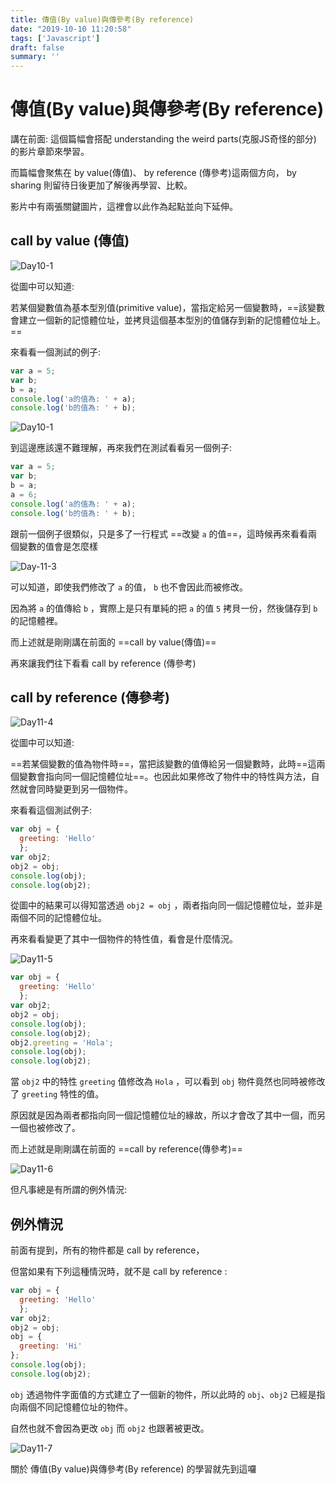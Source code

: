 ```yaml
---
title: 傳值(By value)與傳參考(By reference)
date: "2019-10-10 11:20:58"
tags: ['Javascript']
draft: false
summary: ''
---
```


# 傳值(By value)與傳參考(By reference)

講在前面: 這個篇幅會搭配 understanding the weird parts(克服JS奇怪的部分) 的影片章節來學習。


而篇幅會聚焦在 by value(傳值)、 by reference (傳參考)這兩個方向， by sharing 則留待日後更加了解後再學習、比較。

影片中有兩張關鍵圖片，這裡會以此作為起點並向下延伸。

## call by value (傳值)

![Day10-1](https://lh3.google.com/u/0/d/1vpQv7t3cnWahm4P8Y9ZPjBQ_wwjLGxKo=w2880-h1530-iv1)

從圖中可以知道:

若某個變數值為基本型別值(primitive value)，當指定給另一個變數時，==該變數會建立一個新的記憶體位址，並拷貝這個基本型別的值儲存到新的記憶體位址上。==

來看看一個測試的例子:

```javascript
var a = 5;
var b;
b = a;
console.log('a的值為: ' + a);
console.log('b的值為: ' + b);
```


![Day10-1](https://lh3.google.com/u/0/d/1C1mvQDTEkOf_EunFBJE3T899hmMFTHlK=w1298-h1498-iv1)

到這邊應該還不難理解，再來我們在測試看看另一個例子:

```javascript
var a = 5;
var b;
b = a;
a = 6;
console.log('a的值為: ' + a);
console.log('b的值為: ' + b);
```

跟前一個例子很類似，只是多了一行程式 ==改變 `a` 的值==，這時候再來看看兩個變數的值會是怎麼樣

![Day-11-3](https://lh3.google.com/u/0/d/1ZzeXr96BS5hBQrtS5_i6cD-UyXv1hr0a=w1298-h1498-iv1)

可以知道，即使我們修改了 `a` 的值， `b` 也不會因此而被修改。

因為將 `a` 的值傳給 `b` ，實際上是只有單純的把 `a` 的值 `5` 拷貝一份，然後儲存到 `b` 的記憶體裡。

而上述就是剛剛講在前面的 ==call by value(傳值)==



再來讓我們往下看看 call by reference (傳參考)

## call by reference (傳參考)


![Day11-4](https://lh3.google.com/u/0/d/1FzYhUkEgFYABClA0B9EO-h-wXJFTWGmZ=w1298-h1498-iv1)

從圖中可以知道:

==若某個變數的值為物件時==，當把該變數的值傳給另一個變數時，此時==這兩個變數會指向同一個記憶體位址==。也因此如果修改了物件中的特性與方法，自然就會同時變更到另一個物件。

來看看這個測試例子:

```javascript
var obj = {
  greeting: 'Hello'
  };
var obj2;
obj2 = obj;
console.log(obj);
console.log(obj2);
```

從圖中的結果可以得知當透過 `obj2 = obj` ，兩者指向同一個記憶體位址，並非是兩個不同的記憶體位址。

再來看看變更了其中一個物件的特性值，看會是什麼情況。

![Day11-5](https://lh3.google.com/u/0/d/1WRhaxBO3gfvPR-xvMfT1ZaRGkXJzwrs3=w1298-h1498-iv1)

```javascript
var obj = {
  greeting: 'Hello'
  };
var obj2;
obj2 = obj;
console.log(obj);
console.log(obj2);
obj2.greeting = 'Hola';
console.log(obj);
console.log(obj2);
```

當 `obj2` 中的特性 `greeting` 值修改為 `Hola` ，可以看到 `obj` 物件竟然也同時被修改了 `greeting` 特性的值。

原因就是因為兩者都指向同一個記憶體位址的緣故，所以才會改了其中一個，而另一個也被修改了。

而上述就是剛剛講在前面的 ==call by reference(傳參考)==

![Day11-6](https://lh3.google.com/u/0/d/1je-Ablfv99ZfXEEFNpyMfwnsSclggJTH=w1298-h1498-iv1)

但凡事總是有所謂的例外情況:

## 例外情況

前面有提到，所有的物件都是 call by reference，

但當如果有下列這種情況時，就不是 call by reference :

```javascript
var obj = {
  greeting: 'Hello'
  };
var obj2;
obj2 = obj;
obj = {
  greeting: 'Hi'
};
console.log(obj);
console.log(obj2);
```

`obj` 透過物件字面值的方式建立了一個新的物件，所以此時的 `obj`、`obj2` 已經是指向兩個不同記憶體位址的物件。

自然也就不會因為更改 `obj` 而 `obj2` 也跟著被更改。

![Day11-7](https://lh3.google.com/u/0/d/1AnDlULzTH9Qcm4iuxMGK93doemrNYqyh=w1298-h1498-iv1)


關於 傳值(By value)與傳參考(By reference) 的學習就先到這囉
